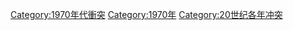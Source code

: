 [[Category:1970年代衝突|Category:1970年代衝突]]
[[Category:1970年|Category:1970年]]
[[Category:20世纪各年冲突|Category:20世纪各年冲突]]